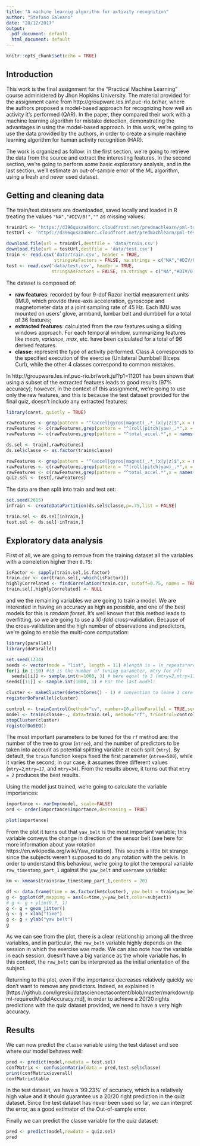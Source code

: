```yaml
---
title: "A machine learnig algorithm for activity recognition"
author: "Stefano Galeano"
date: "28/12/2017"
output:
  pdf_document: default
  html_document: default
---
```



```r
knitr::opts_chunk$set(echo = TRUE)
```

## Introduction

This work is the final assignment for the "Practical Machine Learning" course administered by Jhon Hopkins University. The material provided for the assignment came from http://groupware.les.inf.puc-rio.br/har, where the authors proposed a model-based approach for recognizing how well an activity it's performed (QAR). In the paper, they compared their work with a machine learning algorithm for mistake detection, demonstrating the advantages in using the model-based approach. In this work, we're going to use the data provided by the authors, in order to create a simple machine learning algorithm for human activity recognition (HAR).

The work is organized as follow: in the first section, we're going to retrieve the data from the source and extract the interesting features. In the second section, we're going to perform some basic exploratory analysis, and in the last section, we'll estimate an out-of-sample error of the ML algorithm, using a fresh and never used dataset.

## Getting and cleaning data

The train/test datasets are downloaded, saved locally and loaded in R treating the values ```"NA","#DIV/0!",""``` as missing values:

```r
trainUrl <- 'https://d396qusza40orc.cloudfront.net/predmachlearn/pml-training.csv'
testUrl <- 'https://d396qusza40orc.cloudfront.net/predmachlearn/pml-testing.csv'

download.file(url = trainUrl,destfile = 'data/train.csv')
download.file(url = testUrl,destfile = 'data/test.csv')
train <- read.csv('data/train.csv', header = TRUE,
                  stringsAsFactors = FALSE, na.strings = c("NA","#DIV/0!",""))
test <- read.csv('data/test.csv', header = TRUE,
                 stringsAsFactors = FALSE, na.strings = c("NA","#DIV/0!",""))
```

The dataset is composed of: 

* **raw features**: recorded by four 9-dof Razor inertial measurement units (IMU), which provide three-axis acceleration, gyroscope and magnetometer data at a joint sampling rate of 45 Hz. Each IMU was mounted on users' glove, armband, lumbar belt and dumbbell for a total of 36 features;
* **extracted features**: calculated from the raw features using a sliding windows approach. For each temporal window, summarizing features like *mean*, *variance*, *max*, etc. have been calculated for a total of 96 derived features.
* **classe**: represent the type of activity performed. Class A corresponds to the specified execution of the exercise (Unilateral Dumbbell Biceps Curl), while the other 4 classes correspond to common mistakes. 

In http://groupware.les.inf.puc-rio.br/work.jsf?p1=11201 has been shown that using a subset of the extracted features leads to good results (97% accuracy); however, in the context of this assignment, we're going to use only the raw features, and this is because the test dataset provided for the final quiz, doesn't include any extracted features:

```r
library(caret, quietly = TRUE)

rawFeatures <- grep(pattern = "^(accel|gyros|magnet)_.*_(x|y|z)$",x = names(train))
rawFeatures <- c(rawFeatures,grep(pattern = "^(roll|pitch|yaw)_.*",x = names(train)))
rawFeatures <- c(rawFeatures,grep(pattern = "^total_accel.*",x = names(train)))

ds.sel <- train[,rawFeatures]
ds.sel$classe <- as.factor(train$classe)
```

```r
rawFeatures <- grep(pattern = "^(accel|gyros|magnet)_.*_(x|y|z)$",x = names(test))
rawFeatures <- c(rawFeatures,grep(pattern = "^(roll|pitch|yaw)_.*",x = names(test)))
rawFeatures <- c(rawFeatures,grep(pattern = "^total_accel.*",x = names(test)))
quiz.sel <- test[,rawFeatures]
```

The data are then split into train and test set:

```r
set.seed(2015)
inTrain <- createDataPartition(ds.sel$classe,p=.75,list = FALSE)

train.sel <- ds.sel[inTrain,]
test.sel <- ds.sel[-inTrain,]
```

## Exploratory data analysis

First of all, we are going to remove from the training dataset all the variables with a correletion higher then `0.75`: 

```r
isFactor <- sapply(train.sel,is.factor)
train.cor <- cor(train.sel[,-which(isFactor)])
highlyCorrelated <- findCorrelation(train.cor, cutoff=0.75, names = TRUE)
train.sel[,highlyCorrelated] <- NULL
```

and we the remaining variables we are going to train a model. We are interested in having an accuracy as high as possible, and one of the best models for this is *random forset*. It's well known that this method leads to overfitting, so we are going to use a *10-fold* cross-validation. Because of the cross-validation and the high number of observations and predictors, we're going to enable the multi-core computation:

```r
library(parallel)
library(doParallel)

set.seed(1234)
seeds <- vector(mode = "list", length = 11) #length is = (n_repeats*nresampling)+1
for(i in 1:10) #(3 is the number of tuning parameter, mtry for rf)
  seeds[[i]] <- sample.int(n=1000, 3) # here equal to 3 (mtry=2,mtry=17, and mtry=34)
seeds[[11]] <- sample.int(1000, 1) # For the last model:

cluster <- makeCluster(detectCores() - 1) # convention to leave 1 core for OS
registerDoParallel(cluster)

control <- trainControl(method="cv", number=10,allowParallel = TRUE,seeds = seeds)
model <- train(classe~., data=train.sel, method="rf", trControl=control)
stopCluster(cluster)
registerDoSEQ()
```

The most important parameters to be tuned for the `rf` method are: the number of the tree to grow (`ntree`), and the number of predictors to be taken into account as potential splitting variable at each split (`mtry`). By default, the `train` function keeps fixed the first parameter (`ntree=500`), while it varies the second; in our case, it assumes three different values (`mtry=2`,`mtry=17`, and `mtry=34`). From the results above, it turns out that `mtry = 2` produces the best results.

Using the model just trained, we're going to calculate the variable importances:

```r
importance <- varImp(model, scale=FALSE)
ord <- order(importance$importance,decreasing = TRUE)

plot(importance)
```

From the plot it turns out that `yaw_belt` is the most important variable; this variable conveys the change in direction of the sensor belt (see here for more information about yaw rotation https://en.wikipedia.org/wiki/Yaw_rotation). This sounds a little bit strange since the subjects weren't supposed to do any rotation with the pelvis. In order to understand this behaviour, we're going to plot the temporal variable `raw_timestamp_part_1` against the `yaw_belt` and `username` variable:

```r
km <- kmeans(train$raw_timestamp_part_1,centers = 20)

df <- data.frame(time = as.factor(km$cluster), yaw_belt = train$yaw_belt, subject = as.factor(train$user_name))
g <- ggplot(df,mapping = aes(x=time,y=yaw_belt,color=subject))
# g <- g + ylim(0.7, 1)
g <- g + geom_jitter()
g <- g + xlab("time")
g <- g + ylab("yaw belt")
g
```

As we can see from the plot, there is a clear relationship among all the three variables, and in particular, the `raw_belt` variable highly depends on the session in which the exercise was made. We can also note how the variable in each session, doesn't have a big variance as the whole variable has. In this context, the `raw_belt` can be interpreted as the initial orientation of the subject.

Returning to the plot, even if the importance decreases relatively quickly we don't want to remove any predictors. Indeed, as explained in [https://github.com/lgreski/datasciencectacontent/blob/master/markdown/pml-requiredModelAccuracy.md], in order to achieve a 20/20 rights predictions with the quiz dataset provided, we need to have a very high accuracy. 

## Results

We can now predict the `classe` variable using the test dataset and see where our model behaves well:

```r
pred <- predict(model,newdata = test.sel)
confMatrix <- confusionMatrix(data = pred,test.sel$classe)
print(confMatrix$overall)
confMatrix$table
```

In the test dataset, we have a '99.23%' of accuracy, which is a relatively high value and it should guarantee us a 20/20 right prediction in the quiz dataset.
Since the test dataset has never been used so far, we can interpret the error, as a good estimator of the Out-of-sample error.

Finally we can predict the classe variable for the quiz dataset:

```r
pred <- predict(model,newdata = quiz.sel)
pred
```